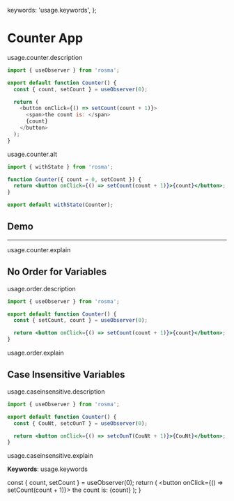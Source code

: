 
  keywords: 'usage.keywords',
};

# Counter App

usage.counter.description

```javascript
import { useObserver } from 'rosma';

export default function Counter() {
  const { count, setCount } = useObserver(0);

  return (
    <button onClick={() => setCount(count + 1)}>
      <span>the count is: </span>
      {count}
    </button>
  );
}
```

usage.counter.alt

```jsx
import { withState } from 'rosma';

function Counter({ count = 0, setCount }) {
  return <button onClick={() => setCount(count + 1)}>{count}</button>;
}

export default withState(Counter);
```

## Demo

<Counter />

---

usage.counter.explain

## No Order for Variables

usage.order.description

```jsx
import { useObserver } from 'rosma';

export default function Counter() {
  const { setCount, count } = useObserver(0);

  return <button onClick={() => setCount(count + 1)}>{count}</button>;
}
```

usage.order.explain

## Case Insensitive Variables

usage.caseinsensitive.description

```jsx
import { useObserver } from 'rosma';

export default function Counter() {
  const { CouNt, setcOunT } = useObserver(0);

  return <button onClick={() => setcOunT(CouNt + 1)}>{CouNt}</button>;
}
```

usage.caseinsensitive.explain

**Keywords**: usage.keywords

  const { count, setCount } = useObserver(0);
  return (
    <button onClick={() => setCount(count + 1)}>
      <span>the count is: </span>
      {count}
    </button>
  );
}
